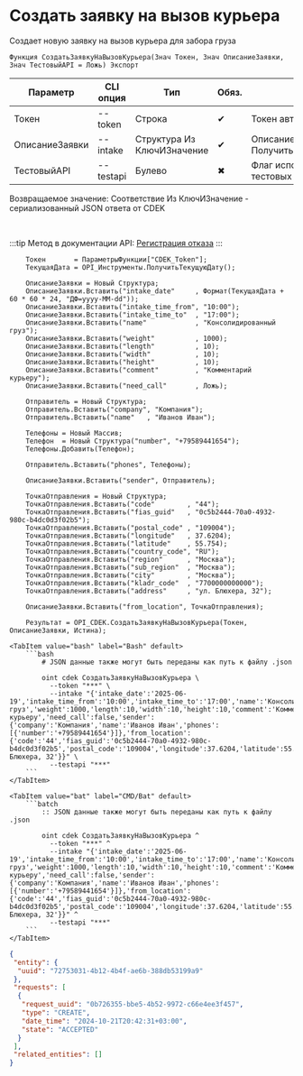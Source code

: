 ﻿---
sidebar_position: 2
description: Создать заявку на вызов курьера и другие функции для работы с CDEK в Открытом пакете интеграций - бесплатной open-source библиотеке интеграций для 1С:Предприятие 8, OneScript и CLI
keywords: [1C, 1С, 1С:Предприятие, 1С:Предприятие 8.3, API, Интеграция, Сервисы, Обмен, OneScript, CLI, CDEK]
---


# Создать заявку на вызов курьера
 Создает новую заявку на вызов курьера для забора груза



`Функция СоздатьЗаявкуНаВызовКурьера(Знач Токен, Знач ОписаниеЗаявки, Знач ТестовыйAPI = Ложь) Экспорт`

  | Параметр | CLI опция | Тип | Обяз. | Назначение |
  |-|-|-|-|-|
  | Токен | --token | Строка | &#x2714; | Токен авторизации |
  | ОписаниеЗаявки | --intake | Структура Из КлючИЗначение | &#x2714; | Описание заявки. См. ПолучитьОписаниеЗаявкиКурьера |
  | ТестовыйAPI | --testapi | Булево | &#x2716; | Флаг использования API для тестовых запросов |

  
  Возвращаемое значение:   Соответствие Из КлючИЗначение - сериализованный JSON ответа от CDEK

<br/>

:::tip
Метод в документации API: [Регистрация отказа](https://api-docs.cdek.ru/55327658.html)
:::
<br/>



```bsl title="Пример использования для 1С:Предприятие/OneScript"
    Токен       = ПараметрыФункции["CDEK_Token"];
    ТекущаяДата = OPI_Инструменты.ПолучитьТекущуюДату();

    ОписаниеЗаявки = Новый Структура;
    ОписаниеЗаявки.Вставить("intake_date"     , Формат(ТекущаяДата + 60 * 60 * 24, "ДФ=yyyy-MM-dd"));
    ОписаниеЗаявки.Вставить("intake_time_from", "10:00");
    ОписаниеЗаявки.Вставить("intake_time_to"  , "17:00");
    ОписаниеЗаявки.Вставить("name"            , "Консолидированный груз");
    ОписаниеЗаявки.Вставить("weight"          , 1000);
    ОписаниеЗаявки.Вставить("length"          , 10);
    ОписаниеЗаявки.Вставить("width"           , 10);
    ОписаниеЗаявки.Вставить("height"          , 10);
    ОписаниеЗаявки.Вставить("comment"         , "Комментарий курьеру");
    ОписаниеЗаявки.Вставить("need_call"       , Ложь);

    Отправитель = Новый Структура;
    Отправитель.Вставить("company", "Компания");
    Отправитель.Вставить("name"   , "Иванов Иван");

    Телефоны = Новый Массив;
    Телефон  = Новый Структура("number", "+79589441654");
    Телефоны.Добавить(Телефон);

    Отправитель.Вставить("phones", Телефоны);

    ОписаниеЗаявки.Вставить("sender", Отправитель);

    ТочкаОтправления = Новый Структура;
    ТочкаОтправления.Вставить("code"        , "44");
    ТочкаОтправления.Вставить("fias_guid"   , "0c5b2444-70a0-4932-980c-b4dc0d3f02b5");
    ТочкаОтправления.Вставить("postal_code" , "109004");
    ТочкаОтправления.Вставить("longitude"   , 37.6204);
    ТочкаОтправления.Вставить("latitude"    , 55.754);
    ТочкаОтправления.Вставить("country_code", "RU");
    ТочкаОтправления.Вставить("region"      , "Москва");
    ТочкаОтправления.Вставить("sub_region"  , "Москва");
    ТочкаОтправления.Вставить("city"        , "Москва");
    ТочкаОтправления.Вставить("kladr_code"  , "7700000000000");
    ТочкаОтправления.Вставить("address"     , "ул. Блюхера, 32");

    ОписаниеЗаявки.Вставить("from_location", ТочкаОтправления);

    Результат = OPI_CDEK.СоздатьЗаявкуНаВызовКурьера(Токен, ОписаниеЗаявки, Истина);
```
    

 <Tabs>
  
    <TabItem value="bash" label="Bash" default>
        ```bash
            # JSON данные также могут быть переданы как путь к файлу .json
            
            oint cdek СоздатьЗаявкуНаВызовКурьера \
              --token "***" \
              --intake "{'intake_date':'2025-06-19','intake_time_from':'10:00','intake_time_to':'17:00','name':'Консолидированный груз','weight':1000,'length':10,'width':10,'height':10,'comment':'Комментарий курьеру','need_call':false,'sender':{'company':'Компания','name':'Иванов Иван','phones':[{'number':'+79589441654'}]},'from_location':{'code':'44','fias_guid':'0c5b2444-70a0-4932-980c-b4dc0d3f02b5','postal_code':'109004','longitude':37.6204,'latitude':55.754,'country_code':'RU','region':'Москва','sub_region':'Москва','city':'Москва','kladr_code':'7700000000000','address':'ул. Блюхера, 32'}}" \
              --testapi "***"
        ```
    </TabItem>
  
    <TabItem value="bat" label="CMD/Bat" default>
        ```batch
            :: JSON данные также могут быть переданы как путь к файлу .json
            
            oint cdek СоздатьЗаявкуНаВызовКурьера ^
              --token "***" ^
              --intake "{'intake_date':'2025-06-19','intake_time_from':'10:00','intake_time_to':'17:00','name':'Консолидированный груз','weight':1000,'length':10,'width':10,'height':10,'comment':'Комментарий курьеру','need_call':false,'sender':{'company':'Компания','name':'Иванов Иван','phones':[{'number':'+79589441654'}]},'from_location':{'code':'44','fias_guid':'0c5b2444-70a0-4932-980c-b4dc0d3f02b5','postal_code':'109004','longitude':37.6204,'latitude':55.754,'country_code':'RU','region':'Москва','sub_region':'Москва','city':'Москва','kladr_code':'7700000000000','address':'ул. Блюхера, 32'}}" ^
              --testapi "***"
        ```
    </TabItem>
</Tabs>


```json title="Результат"
{
 "entity": {
  "uuid": "72753031-4b12-4b4f-ae6b-388db53199a9"
 },
 "requests": [
  {
   "request_uuid": "0b726355-bbe5-4b52-9972-c66e4ee3f457",
   "type": "CREATE",
   "date_time": "2024-10-21T20:42:31+03:00",
   "state": "ACCEPTED"
  }
 ],
 "related_entities": []
}
```
